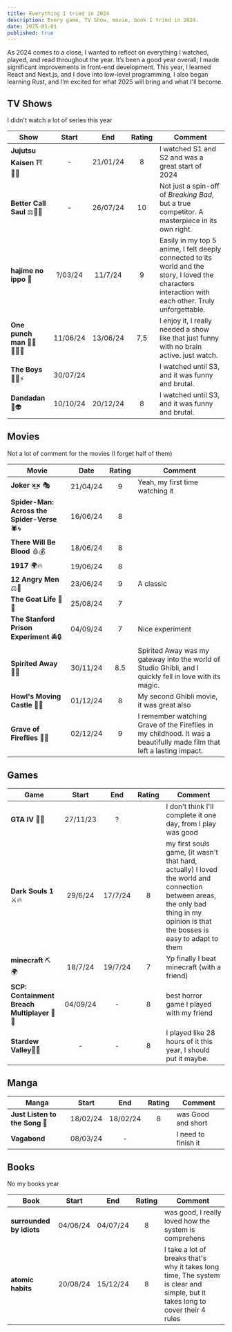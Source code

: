 ```yaml
---
title: Everything I tried in 2024
description: Every game, TV Show, movie, book I tried in 2024.
date: 2025-01-01
published: true
---
```


As 2024 comes to a close, I wanted to reflect on everything I watched, played, and read throughout the year. It’s been a good year overall; I made significant improvements in front-end development. This year, I learned React and Next.js, and I dove into low-level programming, I also began learning Rust, and I’m excited for what 2025 will bring and what I'll become.
## TV Shows

I didn't watch a lot of series this year

<div className="table-overflow">

|           Show            |  Start   |   End    | Rating | Comment                                                                                                                                                |
| ------------------------- | :------: | :------: | :----: | ------------------------------------------------------------------------------------------------------------------------------------------------------ |
| **Jujutsu Kaisen** ⛩️🤞🏻   |    -     | 21/01/24 |   8    | I watched S1 and S2 and was a great start of 2024                                                                                                      |
|  **Better Call Saul** ⚖👨‍⚖️  |    -     | 26/07/24 |   10   | Not just a spin-off of _Breaking Bad_, but a true competitor. A masterpiece in its own right.                                                          |
|     **hajime no ippo** 🥊     | ?/03/24  | 11/7/24  |   9    | Easily in my top 5 anime, I felt deeply connected to its world and the story, I loved the characters interaction with each other. Truly unforgettable. |
| **One punch man** 👊🏻👨🏻‍🦲 | 11/06/24 | 13/06/24 |  7,5   | I enjoy it, I really needed a show like that just funny with no brain active. just watch.                                                              |
|      **The Boys** 🦸‍♂️⚡      | 30/07/24 |          |        | I watched until S3, and it was funny and brutal.                                                                                                       |
|      **Dandadan** 👻👽     | 10/10/24 | 20/12/24  |   8     | I watched until S3, and it was funny and brutal.                                                                                                       |

</div>

## Movies

Not a lot of comment for the movies (I forget half of them)

<div className="table-overflow">

|                Movie                    |   Date   | Rating | Comment                                                                                                           |
| --------------------------------------- | :------: | :----: | ----------------------------------------------------------------------------------------------------------------- |
|              **Joker ×͜×** 🎭                | 21/04/24 |   9    | Yeah, my first time watching it                                                                                   |
| **Spider-Man: Across the Spider-Verse** 🕷️🌀 | 16/06/24 |   8    |                                                                                                                   |
|         **There Will Be Blood** 🩸💰         | 18/06/24 |   8    |                                                                                                                   |
|                **1917** 🌍🔥                | 19/06/24 |   8    |                                                                                                                   |
|            **12 Angry Men** ⚖️👥           | 23/06/24 |   9    | A classic                                                                                                         |
|            **The Goat Life** 🐐🌱           | 25/08/24 |   7    |                                                                                                                   |
|   **The Stanford Prison Experiment** 🚔🔒   | 04/09/24 |   7    | Nice experiment                                                                                                   |
|            **Spirited Away** 🍃🌸          | 30/11/24 |  8.5   | Spirited Away was my gateway into the world of Studio Ghibli, and I quickly fell in love with its magic.           |
|        **Howl's Moving Castle** 🏰🔥       | 01/12/24 |   8    | My second Ghibli movie, it was great also                                                                           |
|         **Grave of Fireflies** 🦋🔥         | 02/12/24 |   9    | I remember watching Grave of the Fireflies in my childhood. It was a beautifully made film that left a lasting impact. |
</div>

## Games

<div className="table-overflow">

|                   Game                   |  Start   |   End   | Rating | Comment                                                                                                                                                                           |
| ---------------------------------------- | :------: | :-----: | :----: | --------------------------------------------------------------------------------------------------------------------------------------------------------------------------------- |
|               **GTA IV** 🗽🌉                | 27/11/23 |    ?    |        | I don't think I'll complete it one day, from I play was good                                                                                                                      |
|            **Dark Souls 1** ⚔️🔥             | 29/6/24  | 17/7/24 |   8    | my first souls game, (it wasn't that hard, actually) I loved the world and connection between areas, the only bad thing in my opinion is that the bosses is easy to adapt to them |
|              **minecraft** ⛏️🌍              | 18/7/24  | 19/7/24 |   7    | Yp finally I beat minecraft (with a friend)                                                                                                                                       |
| **SCP: Containment Breach Multiplayer** 🚨👹 | 04/09/24 |    -    |   8    | best horror game I played with my friend                                                                                                                                          |
|            **Stardew Valley**🌾🐔            |    -     |    -    |   8    | I played like 28 hours of it this year, I should put it maybe.                                                                                                                    |
</div>

## Manga

<div className="table-overflow">

| Manga                      | Start    | End      | Rating | Comment             |
| ------------------------- | :------: | :------: | :----: | ------------------------------------------------------------------------------------------------------------------------------------------------------ |
| **Just Listen to the Song** 🎸 | 18/02/24 | 18/02/24 | 8      | was Good and short  |
|            **Vagabond**           |    08/03/24     |    -    |       | I need to finish it                                                                                                                    |
</div>

## Books

No my books year

<div className="table-overflow">

| Book                 | Start    | End      | Rating | Comment                                                                                                                        |
| ------------------------- | :------: | :------: | :----: | ------------------------------------------------------------------------------------------------------------------------------------------------------ |
| **surrounded by idiots** | 04/06/24 | 04/07/24 | 8      | was good,  I really loved how the system is comprehens                                                                         |
| **atomic habits**        | 20/08/24 | 15/12/24 | 8      | I take a lot of breaks that's why it takes long time, The system is clear and simple, but it takes long to cover their 4 rules  |
</div>

